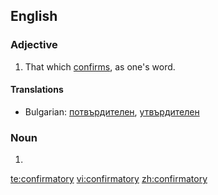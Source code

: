==English==

===Adjective===
{{en-adj}}

# That which [[confirm]]s, as one's word.

====Translations====
* Bulgarian: [[потвърдителен]], [[утвърдителен]]

===Noun===
{{en-noun|confirmatories}}

# {{rfdef}}

[[te:confirmatory]]
[[vi:confirmatory]]
[[zh:confirmatory]]